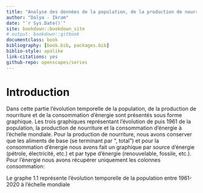 ```yaml
--- 
title: "Analyse des données de la population, de la production de nourriture et de la consommation d'énergie"
author: "Dalya - Ikram"
date: "`r Sys.Date()`"
site: bookdown::bookdown_site
# output: bookdown::gitbook
documentclass: book
bibliography: [book.bib, packages.bib]
biblio-style: apalike
link-citations: yes
github-repo: openscapes/series
---
```




# Introduction

Dans cette partie l'évolution temporelle de la population, de la production de nourriture et de la consommation d'énergie sont présentés sous forme graphique. Les trois graphiques représentant l’évolution de puis 1961 de la population, la production de nourriture et la consommation d’énergie à l’échelle mondiale. 
Pour la production de nourriture, nous avons conserver que les aliments de base (se terminant par “, total”) et pour la consommation d’énergie nous avons fait un graphique par source d’énergie (pétrole, électricité, etc.) et par type d’énergie (renouvelable, fossile, etc.). Pour l'énergie nous avons récupérer uniquement les colonnes consommation: 

Le graphe 1.1 représente l'évolution temporelle de la population entre 1961-2020 à l'échelle mondiale





